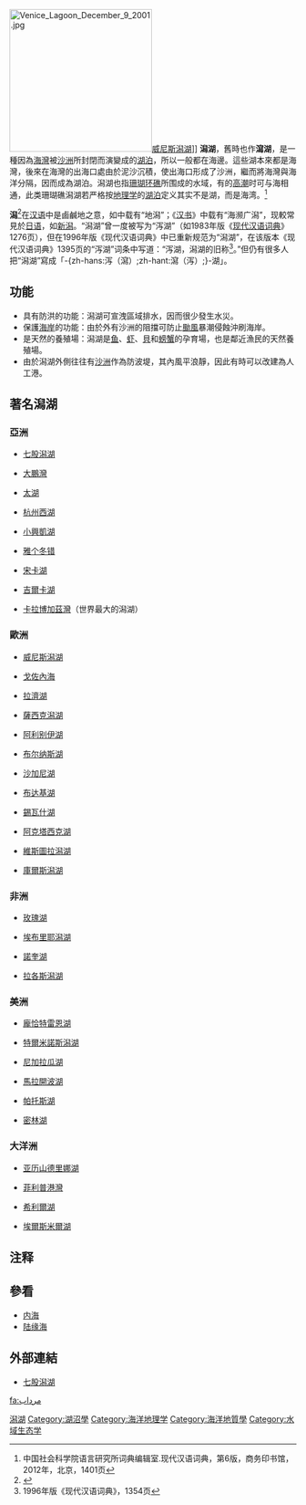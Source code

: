 [[File:Venice_Lagoon_December_9_2001.jpg|250px]][[威尼斯潟湖|威尼斯潟湖]]]]
'''潟湖'''，舊時也作'''瀉湖'''，是一種因為[[海灣|海灣]]被[[沙洲|沙洲]]所封閉而演變成的[[湖泊|湖泊]]，所以一般都在海邊。這些湖本來都是海灣，後來在海灣的出海口處由於泥沙沉積，使出海口形成了沙洲，繼而將海灣與海洋分隔，因而成為湖泊。潟湖也指[[珊瑚|珊瑚]][[环礁|环礁]]所围成的水域，有的[[潮汐|高潮]]时可与海相通，此类珊瑚礁潟湖若严格按[[地理学|地理学]]的[[湖泊|湖泊]]定义其实不是湖，而是海湾。<ref>中国社会科学院语言研究所词典编辑室.现代汉语词典，第6版，商务印书馆，2012年，北京，1401页</ref>

'''潟'''<ref>{{標音|字=潟|拼音=xì|同音字=细|粵語＝sik9|中古=siek|注音=ㄒㄧˋ|反切=思積}}</ref>在[[汉语|汉语]]中是鹵鹹地之意，如{{Wikisource history link|史記|129|貨殖列傳}}中载有“地潟”；《[[汉书|汉书]]》中载有“海濒广潟”，现較常見於[[日语|日语]]，如[[新潟县|新潟]]。“潟湖”曾一度被写为“泻湖”（如1983年版《[[现代汉语词典|现代汉语词典]]》1276页），但在1996年版《现代汉语词典》中已重新规范为“潟湖”，在该版本《现代汉语词典》1395页的“泻湖”词条中写道：“泻湖，潟湖的旧称<ref>1996年版《现代汉语词典》，1354页</ref>。”但仍有很多人把“潟湖”寫成「-{zh-hans:泻（瀉）;zh-hant:瀉（泻）;}-湖」。

==功能==
* 具有防洪的功能：潟湖可宣洩區域排水，因而很少發生水災。
* 保護[[岸|海岸]]的功能：由於外有沙洲的阻擋可防止[[颱風|颱風]]暴潮侵蝕沖刷海岸。
* 是天然的養殖場：潟湖是[[鱼|鱼]]、[[虾|虾]]、[[貝類|貝]]和[[螃蟹|螃蟹]]的孕育場，也是鄰近漁民的天然養殖場。
* 由於潟湖外側往往有[[沙洲|沙洲]]作為防波堤，其內風平浪靜，因此有時可以改建為人工港。

==著名潟湖==

===亞洲===
* {{flag|Taiwan}} [[七股潟湖|七股潟湖]]
* {{flag|Taiwan}} [[大鵬灣國家風景區|大鵬灣]]
* {{flag|CHNML}} [[太湖|太湖]]
* {{flag|CHNML}} [[西湖|杭州西湖]]
* {{flag|CHNML}} [[小興凱湖|小興凱湖]]
* {{flag|CHNML}} [[雅个冬错|雅个冬错]]
* {{flag|Thailand}} [[宋卡湖|宋卡湖]]
* {{flag|India}} [[吉爾卡湖|吉爾卡湖]]
* {{flag|Turkmenistan}} [[卡拉博加茲灣|卡拉博加茲灣]]（世界最大的潟湖）

===歐洲===
* {{flag|Italy}} [[威尼斯潟湖|威尼斯潟湖]]
* {{flag|Malta}} [[戈佐內海|戈佐內海]]
* {{flag|Romania}} [[拉濟湖|拉濟湖]]
* {{flag|Ukraine}} [[薩西克潟湖|薩西克潟湖]]
* {{flag|Ukraine}} [[阿利别伊湖|阿利别伊湖]]
* {{flag|Ukraine}} [[布尔纳斯湖|布尔纳斯湖]]
* {{flag|Ukraine}} [[沙加尼湖|沙加尼湖]]
* {{flag|Ukraine}} [[布达基湖|布达基湖]]
* {{flag|Ukraine}} [[錫瓦什湖|錫瓦什湖]]
* {{flag|Ukraine}} [[阿克塔西克湖|阿克塔西克湖]]
* {{flag|Poland}} {{flag|Russia}} [[維斯圖拉潟湖|維斯圖拉潟湖]]
* {{flag|Lithuania}} {{flag|Russia}} [[庫爾斯潟湖|庫爾斯潟湖]]

===非洲===
* {{flag|Senegal}} [[玫瑰湖|玫瑰湖]]
* {{flag|Ivory Coast}} [[埃布里耶潟湖|埃布里耶潟湖]]
* {{flag|Benin}} [[諾奎湖|諾奎湖]]
* {{flag|Nigeria}} [[拉各斯潟湖|拉各斯潟湖]]

===美洲===
* {{flag|U.S.}} [[龐恰特雷恩湖|龐恰特雷恩湖]]
* {{flag|Mexico}} [[特爾米諾斯潟湖|特爾米諾斯潟湖]]
* {{flag|Nicaragua}} [[尼加拉瓜湖|尼加拉瓜湖]]
* {{flag|Venezuela}} [[馬拉開波湖|馬拉開波湖]]
* {{flag|Brazil}} [[帕托斯湖|帕托斯湖]]
* {{flag|Brazil}} {{flag|Uruguay}} [[密林湖|密林湖]]

===大洋洲===
* {{flag|Australia}} [[亚历山德里娜湖|亚历山德里娜湖]]
* {{flag|Australia}} [[菲利普港灣|菲利普港灣]]
* {{flag|Australia}} [[希利爾湖|希利爾湖]]
* {{flag|New Zealand}} [[埃爾斯米爾湖|埃爾斯米爾湖]]

== 注释 ==
{{reflist}}

== 參看 ==
* [[内海|内海]]
* [[陆缘海|陆缘海]]

==外部連結==
{{commonscat|Lagoons}}
* [http://www.boats.com.tw/ 七股潟湖] {{Wayback|url=http://www.boats.com.tw/ |date=20210120012535 }}

{{沿海地区地理}}
{{Authority control}}

[[Category:潟湖|]]
[[Category:湖沼學|Category:湖沼學]]
[[Category:海洋地理学|Category:海洋地理学]]
[[Category:海洋地質學|Category:海洋地質學]]
[[Category:水域生态学|Category:水域生态学]]

[[fa:مرداب|fa:مرداب]]